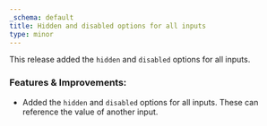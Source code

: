 ```yaml
---
_schema: default
title: Hidden and disabled options for all inputs
type: minor
---
```

This release added the `hidden` and `disabled` options for all inputs.

### Features & Improvements:

* Added the `hidden` and `disabled` options for all inputs. These can reference the value of another input.